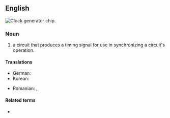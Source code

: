 ==English==
[[Image:ICS 952018AF.jpg|thumb|'''Clock generator''' chip.]]
{{wikipedia}}

===Noun===
{{en-noun}}

# {{lb|en|computing|electronics}} a circuit that produces a timing signal for use in synchronizing a circuit's operation.

====Translations====
{{trans-top|circuit}}
* German: {{t|de|Taktgeber|n}}
* Korean: {{t|ko|클럭발생부|tr=keulleok-balsaengbu}}
{{trans-mid}}
* Romanian: {{t|ro|generator de tact|n}}, {{t|ro|generator de impuls|n}}
{{trans-bottom}}

====Related terms====
* {{l|en|clock signal}}